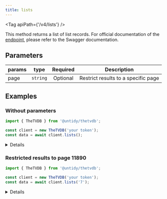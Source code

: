 ```yaml
---
title: lists
---
```



<Tag apiPath={'/v4/lists'} />

This method returns a list of list records. For official documentation of the
[endpoint](https://thetvdb.github.io/v4-api/#/Lists/getAllLists), please refer to the Swagger
documentation.

## Parameters

| params | type     | Required | Description                         |
| ------ | -------- | :------: | ----------------------------------- |
| page   | `string` | Optional | Restrict results to a specific page |

## Examples

### Without parameters

```js {4}
import { TheTVDB } from '@untidy/thetvdb';

const client = new TheTVDB('your token');
const data = await client.lists();
```

<Details>

```js
{
  status: 'success',
  data: [
    {
      id: 1,
      name: 'Scooby-Doo',
      overview:
        'The following is a list of the various media from the Scooby-Doo franchise which includes series, films and specials.',
      url: '1001',
      // ...
    },
    // ...
  ],
  links: {
    prev: null,
    self: 'https://api4.thetvdb.com/v4/lists?page=0',
    next: 'https://api4.thetvdb.com/v4/lists?page=1',
    total_items: 4927,
    page_size: 500,
  },
};
```

</Details>

### Restricted results to page 11890

```js {4}
import { TheTVDB } from '@untidy/thetvdb';

const client = new TheTVDB('your token');
const data = await client.lists('7');
```

<Details>

```js
{
  status: 'success',
  data: [
    {
      id: 14374,
      name: 'Chateau',
      overview: '',
      url: '14374',
      // ...
    },
    // ...
  ],
  links: {
    prev: 'https://api4.thetvdb.com/v4/lists?page=6',
    self: 'https://api4.thetvdb.com/v4/lists?page=7',
    next: 'https://api4.thetvdb.com/v4/lists?page=8',
    total_items: 4969,
    page_size: 500,
  },
};
```

</Details>
